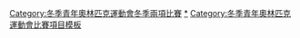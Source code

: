 {{Navbox
|name = 青年奧林匹克運動會冬季兩項比賽
|title = 青年奧林匹克運動會冬季兩項比賽
|listclass = hlist
|titlestyle = background:#BFD7FF;
|imageleft = [[File:Biathlon pictogram.svg|50px]]
|list1 = 
* [[2012年冬季青年奧林匹克運動會冬季兩項比賽|2012]]
* [[2016年冬季青年奧林匹克運動會冬季兩項比賽|2016]]
* [[2020年冬季青年奧林匹克運動會冬季兩項比賽|2020]]
|belowclass = hlist
|below = 
|belowstyle = background:#BFD7FF;
}}<includeonly>[[Category:冬季青年奧林匹克運動會冬季兩項比賽‎]]</includeonly><noinclude>
[[Category:冬季青年奧林匹克運動會冬季兩項比賽|*‎]]
[[Category:冬季青年奧林匹克運動會比賽項目模板]]
</noinclude>